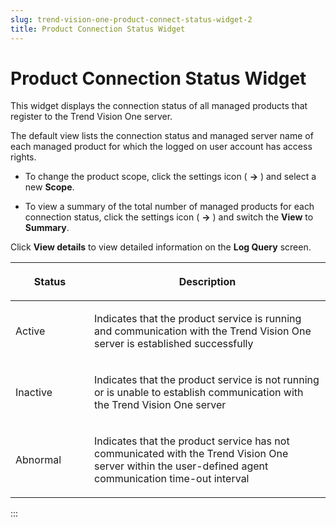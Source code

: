 ```yaml
---
slug: trend-vision-one-product-connect-status-widget-2
title: Product Connection Status Widget
---
```

# Product Connection Status Widget

This widget displays the connection status of all managed products that register to the Trend Vision One server.

The default view lists the connection status and managed server name of each managed product for which the logged on user account has access rights.

- To change the product scope, click the settings icon ( **→** ) and select a new **Scope**.

- To view a summary of the total number of managed products for each connection status, click the settings icon ( **→** ) and switch the **View** to **Summary**.

Click **View details** to view detailed information on the **Log Query** screen.

<table>
<colgroup>
<col style="width: 25%" />
<col style="width: 75%" />
</colgroup>
<thead>
<tr>
<th><p>Status</p></th>
<th><p>Description</p></th>
</tr>
</thead>
<tbody>
<tr>
<td><p>Active</p></td>
<td><p>Indicates that the product service is running and communication with the Trend Vision One server is established successfully</p></td>
</tr>
<tr>
<td><p>Inactive</p></td>
<td><p>Indicates that the product service is not running or is unable to establish communication with the Trend Vision One server</p></td>
</tr>
<tr>
<td><p>Abnormal</p></td>
<td><p>Indicates that the product service has not communicated with the Trend Vision One server within the user-defined agent communication time-out interval</p></td>
</tr>
</tbody>
</table>
:::
